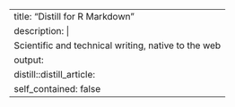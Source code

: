 ---
title: "Distill for R Markdown"
description: |
  Scientific and technical writing, native to the web
output:
  distill::distill_article:
    self_contained: false
---